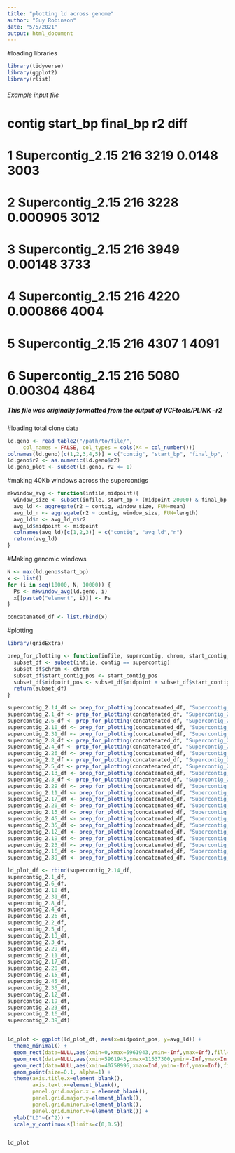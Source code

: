 ```yaml
---
title: "plotting ld across genome"
author: "Guy Robinson"
date: "5/5/2021"
output: html_document
---
```

#loading libraries
```r
library(tidyverse)
library(ggplot2)
library(rlist)
```

###### Example input file ######
#  contig           start_bp final_bp       r2  diff
#  <chr>               <dbl>    <dbl>    <dbl> <dbl>
# 1 Supercontig_2.15      216     3219 0.0148    3003
# 2 Supercontig_2.15      216     3228 0.000905  3012
# 3 Supercontig_2.15      216     3949 0.00148   3733
# 4 Supercontig_2.15      216     4220 0.000866  4004
# 5 Supercontig_2.15      216     4307 1         4091
# 6 Supercontig_2.15      216     5080 0.00304   4864
##### This file was originally formatted from the output of VCFtools/PLINK --r2 ####

#loading total clone data
```r
ld.geno <- read_table2("/path/to/file/",
     col_names = FALSE, col_types = cols(X4 = col_number()))
colnames(ld.geno)[c(1,2,3,4,5)] = c("contig", "start_bp", "final_bp", "r2", "diff")
ld.geno$r2 <- as.numeric(ld.geno$r2)
ld.geno_plot <- subset(ld.geno, r2 <= 1)
```

#making 40Kb windows across the supercontigs
```r
mkwindow_avg <- function(infile,midpoint){
  window_size <- subset(infile, start_bp > (midpoint-20000) & final_bp < (midpoint+20000))
  avg_ld <- aggregate(r2 ~ contig, window_size, FUN=mean)
  avg_ld_n <- aggregate(r2 ~ contig, window_size, FUN=length)
  avg_ld$n <- avg_ld_n$r2
  avg_ld$midpoint <- midpoint
  colnames(avg_ld)[c(1,2,3)] = c("contig", "avg_ld","n")
  return(avg_ld)
}
```

#Making genomic windows
```r
N <- max(ld.geno$start_bp)
x <- list()
for (i in seq(10000, N, 10000)) {
  Ps <- mkwindow_avg(ld.geno, i)
  x[[paste0("element", i)]] <- Ps
}

concatenated_df <- list.rbind(x)
```


#plotting
```r
library(gridExtra)

prep_for_plotting <- function(infile, supercontig, chrom, start_contig_pos){
  subset_df <- subset(infile, contig == supercontig)
  subset_df$chrom <- chrom
  subset_df$start_contig_pos <- start_contig_pos
  subset_df$midpoint_pos <- subset_df$midpoint + subset_df$start_contig_pos
  return(subset_df)
}

supercontig_2.14_df <- prep_for_plotting(concatenated_df, "Supercontig_2.14", 1, 0)
supercontig_2.1_df <- prep_for_plotting(concatenated_df, "Supercontig_2.1", 1, 1603705)
supercontig_2.6_df <- prep_for_plotting(concatenated_df, "Supercontig_2.6", 2, 5961943)
supercontig_2.10_df <- prep_for_plotting(concatenated_df, "Supercontig_2.10", 2, 8618966)
supercontig_2.31_df <- prep_for_plotting(concatenated_df, "Supercontig_2.31", 2, 10863102)
supercontig_2.8_df <- prep_for_plotting(concatenated_df, "Supercontig_2.8", 4, 11537300)
supercontig_2.4_df <- prep_for_plotting(concatenated_df, "Supercontig_2.4", 4, 13865338)
supercontig_2.26_df <- prep_for_plotting(concatenated_df, "Supercontig_2.26", 5, 16749062)
supercontig_2.2_df <- prep_for_plotting(concatenated_df, "Supercontig_2.2", 5, 17628167)
supercontig_2.5_df <- prep_for_plotting(concatenated_df, "Supercontig_2.5", 7, 21662322)
supercontig_2.13_df <- prep_for_plotting(concatenated_df, "Supercontig_2.13", 7, 24350954)
supercontig_2.3_df <- prep_for_plotting(concatenated_df, "Supercontig_2.3", 8, 26008504)
supercontig_2.29_df <- prep_for_plotting(concatenated_df, "Supercontig_2.29", 8, 29315844)
supercontig_2.11_df <- prep_for_plotting(concatenated_df, "Supercontig_2.11", 9, 29991914)
supercontig_2.17_df <- prep_for_plotting(concatenated_df, "Supercontig_2.17", 9, 31968020)
supercontig_2.20_df <- prep_for_plotting(concatenated_df, "Supercontig_2.20", 10, 33295615)
supercontig_2.15_df <- prep_for_plotting(concatenated_df, "Supercontig_2.15", 10, 34449357)
supercontig_2.45_df <- prep_for_plotting(concatenated_df, "Supercontig_2.45", 10, 35997568)
supercontig_2.35_df <- prep_for_plotting(concatenated_df, "Supercontig_2.35", 11, 36190455)
supercontig_2.12_df <- prep_for_plotting(concatenated_df, "Supercontig_2.12", 11, 36650010)
supercontig_2.19_df <- prep_for_plotting(concatenated_df, "Supercontig_2.19", 12, 38526589)
supercontig_2.23_df <- prep_for_plotting(concatenated_df, "Supercontig_2.23", 12, 39821944)
supercontig_2.16_df <- prep_for_plotting(concatenated_df, "Supercontig_2.16", 13, 40758996)
supercontig_2.39_df <- prep_for_plotting(concatenated_df, "Supercontig_2.39", 13, 42136195)

ld_plot_df <- rbind(supercontig_2.14_df,
supercontig_2.1_df, 
supercontig_2.6_df, 
supercontig_2.10_df,
supercontig_2.31_df,
supercontig_2.8_df, 
supercontig_2.4_df, 
supercontig_2.26_df,
supercontig_2.2_df, 
supercontig_2.5_df, 
supercontig_2.13_df,
supercontig_2.3_df, 
supercontig_2.29_df,
supercontig_2.11_df,
supercontig_2.17_df,
supercontig_2.20_df,
supercontig_2.15_df,
supercontig_2.45_df,
supercontig_2.35_df,
supercontig_2.12_df,
supercontig_2.19_df,
supercontig_2.23_df,
supercontig_2.16_df,
supercontig_2.39_df)


ld_plot <- ggplot(ld_plot_df, aes(x=midpoint_pos, y=avg_ld)) +
  theme_minimal() +
  geom_rect(data=NULL,aes(xmin=0,xmax=5961943,ymin=-Inf,ymax=Inf),fill="lightblue") +   
  geom_rect(data=NULL,aes(xmin=5961943,xmax=11537300,ymin=-Inf,ymax=Inf),fill="white") +  geom_rect(data=NULL,aes(xmin=11537300,xmax=16749062,ymin=-Inf,ymax=Inf),fill="lightblue") +  geom_rect(data=NULL,aes(xmin=16749062,xmax=21662322,ymin=-Inf,ymax=Inf),fill="white") +  geom_rect(data=NULL,aes(xmin=21662322,xmax=26008504,ymin=-Inf,ymax=Inf),fill="lightblue") +  geom_rect(data=NULL,aes(xmin=26008504,xmax=29991914,ymin=-Inf,ymax=Inf),fill="white") +  geom_rect(data=NULL,aes(xmin=29991914,xmax=33295615,ymin=-Inf,ymax=Inf),fill="lightblue") +  geom_rect(data=NULL,aes(xmin=33295615,xmax=36190455,ymin=-Inf,ymax=Inf),fill="white") +  geom_rect(data=NULL,aes(xmin=36190455,xmax=38526589,ymin=-Inf,ymax=Inf),fill="lightblue") +  geom_rect(data=NULL,aes(xmin=38526589,xmax=40758996,ymin=-Inf,ymax=Inf),fill="white") +
  geom_rect(data=NULL,aes(xmin=40758996,xmax=Inf,ymin=-Inf,ymax=Inf),fill="lightblue") +
  geom_point(size=0.1, alpha=1) +
  theme(axis.title.x=element_blank(),
        axis.text.x=element_blank(),
        panel.grid.major.x = element_blank(), 
        panel.grid.major.y=element_blank(),
        panel.grid.minor.x=element_blank(),
        panel.grid.minor.y=element_blank()) +
  ylab("LD"~(r^2)) +
  scale_y_continuous(limits=c(0,0.5))


ld_plot
```
